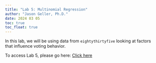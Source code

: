 ```yaml
---
title: "Lab 5: Multinomial Regression"
author: "Jason Geller, Ph.D."
date: 2024 03 05
toc: true
toc_float: true
---
```


In this lab, we will be using data from `eightythirtyfive` looking at factors that influence voting behavior.

To access Lab 5, please go here: [Click here](https://classroom.github.com/a/RZ8R_GoW)

